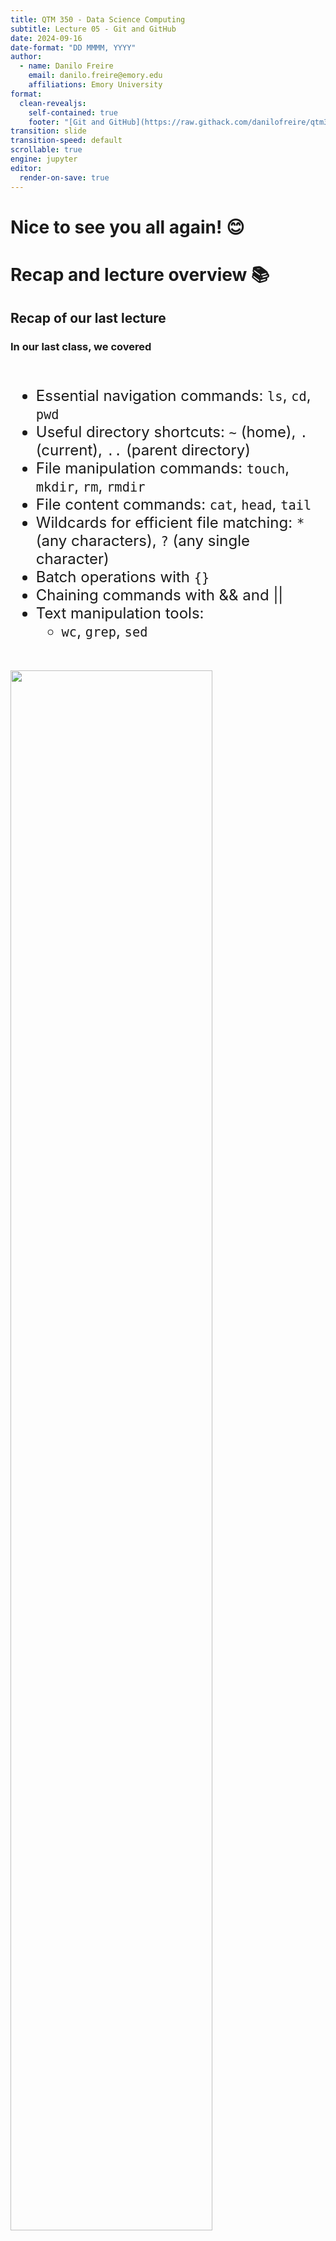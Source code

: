 ```yaml
---
title: QTM 350 - Data Science Computing
subtitle: Lecture 05 - Git and GitHub
date: 2024-09-16
date-format: "DD MMMM, YYYY"
author:
  - name: Danilo Freire
    email: danilo.freire@emory.edu
    affiliations: Emory University
format:
  clean-revealjs:
    self-contained: true
    footer: "[Git and GitHub](https://raw.githack.com/danilofreire/qtm350/main/lectures/lecture-05/05-git-github.html)"
transition: slide
transition-speed: default
scrollable: true
engine: jupyter
editor:
  render-on-save: true
---
```


# Nice to see you all again! 😊 {background-color="#2d4563"}

# Recap and lecture overview 📚 {background-color="#2d4563"}

## Recap of our last lecture
### In our last class, we covered

:::{style="margin-top: 30px; font-size: 24px;"}
:::{.colunms}
:::{.column size="50%"}
- Essential navigation commands: `ls`, `cd`, `pwd`
- Useful directory shortcuts: `~` (home), `.` (current), `..` (parent directory)
- File manipulation commands: `touch`, `mkdir`, `rm`, `rmdir`
- File content commands: `cat`, `head`, `tail`
- Wildcards for efficient file matching: `*` (any characters), `?` (any single character)
- Batch operations with `{}`
- Chaining commands with && and ||
- Text manipulation tools: 
  - `wc`, `grep`, `sed`
:::

:::{.column size="50%"}
![](figures/home.jpg){width="80%"}
:::
:::
:::

## Today's lecture

:::{style="margin-top: 30px; font-size: 24px;"}
:::{.colunms}
:::{.column size="50%"}
- Learn how to think in terms of projects
- Introduction to version control systems
- What is Git and why use it?
- How to add, commit, and push changes to a repository
- GitHub and its role in collaborative projects
- How to fork, clone, and create pull requests
- How to resolve conflicts
- Best practices for using Git and GitHub
:::

:::{.column size="50%"}
![](figures/git.png)
![](figures/github.png)
:::
:::
:::

# Project management 📂 {background-color="#2d4563"}

## Taming chaos

:::{style="margin-top: 30px; font-size: 24px;"}
:::{.colunms}
::: {.column width="50%"}
In the data science workflow, there are [two sorts of surprises and cognitive stress]{.alert}:

:::{.incremental}
1. Analytical (often good)
2. Infrastructural (almost always bad)
:::

:::{.incremental}
- [Analytical surprise]{.alert} is when you learn something from or about the data.

- [Infrastructural surprise]{.alert} is when you discover that:

- You can't find what you did before.
- The analysis code breaks.
- The report doesn't compile.
- The collaborator can't run your code.

- Good project management lets you focus on the [right kind of stress]{.alert}.
:::
:::

::: {.column width="50%" layout-valign="center"}
![](figures/pippi-langstrumpf.gif){width="80%"}
:::
:::
:::

## Keeping Future-you happy

:::{style="margin-top: 30px; font-size: 24px;"}
:::{.incremental}
- It’s often tempting to set up a project assuming that you will be the only person working on it, e.g. as homework.
- [That’s almost never true]{.alert}.
- Coauthors and collaborators happen to the best of us.
- Even if not, there's someone else who you always have to keep happy: [Future-you]{.alert}.
- Future-you is really the one you organise your projects for.
- Most importantly, they are who will enjoy the fruits of your data science labour, or have to fight back your chaos.
- So, [be kind to Future-you]{.alert}. Establish a good workflow. You'll thank yourself later.

:::{style="text-align: center;"}
![](figures/fox.png){width="40%"}
:::
:::
:::

## Project setup 👷🏻‍♀️👷🏽‍♂️

:::{style="margin-top: 30px; font-size: 24px;"}
:::{.columns}
:::{.column size="50%"}
You should [always]{.alert} think in terms of projects.

A project is a [self-contained unit of data science work]{.alert} that can be

:::{.incremental}
- Shared (e.g., with collaborators)
- Recreated by others (including Future-you)
- Packaged (e.g., as a report)
- Dumped (exported or archived)
:::
:::

:::{.column size="50%"}
:::{.fragment .fade-in}
A project contains:

:::{.incremental}
- [Content]{.alert}, e.g., raw data, processed data, scripts, functions, documents and other output

- [Metadata]{.alert}, e.g., information about tools for running it (required libraries, compilers), version history
:::

:::{style="margin-top: 20px;"}
:::{.fragment .fade-in}
For R projects for example:

- Projects are folders/directories.
- Metadata is the [RStudio project](https://support.rstudio.com/hc/en-us/articles/200526207-Using-Projects) (`.Rproj`) files (perhaps augmented with the output of [renv](https://rstudio.github.io/renv/articles/renv.html) for dependency management) and `.git`.
:::
:::
:::
:::
:::
:::

## Project setup: Directories
### Recommendations

:::{style="margin-top: 30px; font-size: 22px;"}
:::{.columns}
:::{.column size="50%"}
- One parent folder contains [everything]{.alert} inside it.
- You decide what goes in the project folder. The project dictates the structure.
- Keep [input separate from output]{.alert}. Definitely separate raw from processed data!
- [All internal paths are relative]{.alert}. Absolute paths are bad paths. Don't feed functions with paths like `"/Users/me/data/thing.csv"`.
- Those paths will not work outside your computer (or maybe not even there, some days/weeks/months ahead).
:::

:::{.column size="50%"}
![](figures/rproject-setup.png){width="300"}
:::
:::
:::

## Project setup: Scripts

:::{style="margin-top: 30px; font-size: 22px;"}
:::{.columns}
:::{.column size="50%"}
- Scripts are the [glue]{.alert} that holds your project together.
- They should be [readable]{.alert} and [reproducible]{.alert}.
- Names should [only include letters and numbers]{.alert} with dashes `-` or underscores `_` to separate words.
- Use numbering to indicate the order in which files should be run:
  - `00-setup.py`
  - `01-import-data.py`
  - `02-preprocess-data.py`

- Write short, modular scripts. Every script serves a purpose in your pipeline.
- Put the setup first (e.g., `library()` and `source()`).
- [Always comment more than you usually do]{.alert}.
:::

:::{.column size="50%"}
![](figures/file_management.png){width="70%"}
:::
:::
:::

# Version control systems 🔄 {background-color="#2d4563"}

## What is version control?

:::{style="margin-top: 30px; font-size: 24px;"}
:::{.columns}
:::{.column size="50%"}
:::{.incremental}
- Version Control is a way to [track your files]{.alert}
- It is usually saved in [a series of snapshots and branches]{.alert}, which you can move back and forth between
- Version Control allows you to view how project has progressed over time
- It allows you to:
  - Distribute your file changes over time
  - Prevent against data loss/damage by creating backup snapshots
  - Manage complex project structures (e.g. Linux)
:::
:::

:::{.column size="50%"}
![](figures/01-version-control.png){width="70%"}
:::
:::
:::

## Why version control?

:::{style="margin-top: 30px; font-size: 24px; text-align: center;"}
![](http://phdcomics.com/comics/archive/phd101212s.gif){width="40%"}
:::

## More reasons to use version control

:::{style="margin-top: 30px; font-size: 24px;"}
:::{.columns}
:::{.column size="50%"}
**Have you ever...**

- Changed your code, realised it was a mistake and wanted to revert back?
- Lost code or had a backup that was too old?
- Wanted to see the difference between different versions of your code?
- Wanted to review the history of some code?
- Wanted to submit a change to someone else's code?
- Wanted to see how much work is being done, when, and by whom?

[Version control can help with all of these]{.alert}.
:::

:::{.column size="50%"}
![](figures/version-control-joke-2.jpeg){width="70%"}
:::
:::
:::

# Git and GitHub 🐙 {background-color="#2d4563"}

## What is Git?

:::{style="margin-top: 30px; font-size: 22px;"}
:::{.columns}
:::{.column size="50%"}
![](figures/git.png){width="30%"}

- Git is a [distributed version control system]{.alert}.
- Imagine if your Dropbox and the "Track changes" feature in MS Word had a baby.
- In fact, it's even better than that because [Git is optimised for code]{.alert}
- There is a learning curve, but it's worth it.
- Being familiar with [Git is taken for granted]{.alert} when you interact with other data scientists.
- It is [not the only version control software](https://en.wikipedia.org/wiki/Comparison_of_version-control_software), but certainly the most popular one.
- According to [StackOverflow's 2022 Developer Survey](https://survey.stackoverflow.co/2022/#version-control-systems), about 94% of developers use Git.
:::

:::{.column size="50%"}
![](figures/github.png){width="45%"}

- [Git and GitHub are distinct things]{.alert}.
- [GitHub is an online hosting platform]{.alert} that allows you to host your code online.
- It relies on Git and makes some of its functionality more accessible.
- Also, it provides many more useful features to collaborate with others. 
- Just like we don't *need* Rstudio to run R code, we don't *need* GitHub to use Git... But it will make our lives easier.
:::
:::
:::

## Git: some background

:::{style="margin-top: 30px; font-size: 24px;"}
:::{.columns}
::: {.column width="50%"}
**Where does Git come from?**

- Git was created in 2005 by Linux creator [Linus Torvalds](https://en.wikipedia.org/wiki/Linus_Torvalds).
- The initial motivation was to have a non-proprietary version control system to manage Linux kernel development.
- Check out this (quite opinionated) [talk by Linus Torvalds on Git](https://www.youtube.com/watch?v=4XpnKHJAok8) two years after its creation.
- There are many [Git GUIs](https://en.wikipedia.org/wiki/Comparison_of_Git_GUIs), giving you the option to use git without the shell (often with reduced functionality). Popular choices are the [GitHub Desktop](https://desktop.github.com/), and the [integration with VS Code](https://code.visualstudio.com/docs/editor/versioncontrol).
:::

::: {.column width="50%"}
:::{style="text-align: center;"}
![](figures/git-vscode.png){width="50%"}
:::
:::
:::
:::

## GitHub: some background

:::{style="margin-top: 30px; font-size: 22px;"}
:::{.columns}
:::{.column size="50%"}
**Where does GitHub come from?**

- GitHub was created in 2008 and is now owned by Microsoft.
- GitHub offers various subscription plans and has expanded its services beyond hosting Git-based version control.
- GitHub is also widely used to document scientific projects, host websites, and more.
- GitHub is a [social network for developers]{.alert}. It's like Facebook, but for code.
- [I'm a big fan of GitHub!]{.alert}. [My website](https://danilofreire.github.io/) and, as you know, [this course](https://danilofreire.github.io/qtm350) are hosted on there.
:::

:::{.column size="50%"}
- [Please create an educational account](https://github.com/education/students) to get free access to GitHub Pro. Use your Emory email address.
- You will receive a [GitHub Student Developer Pack](https://education.github.com/pack) with many freebies, including [GitHub Copilot](https://copilot.github.com/), which is an AI tool that helps you write code.
- We will talk about Copilot in a future lecture, but you can start using it now.

:::{style="text-align: center;"}
![](figures/professorcat.png){width="40%"}
:::
:::
:::
:::

## Second step: install Git

:::{style="margin-top: 30px; font-size: 24px;"}
Again, Git is an independent piece of software. You need to have it installed on your machine to call it from the command line or VS Code

Chances are that that's already the case. Here's how you can check using the command line:

```verbatim
which git
```

And here's how you can check the version:

```verbatim
git --version
```

If you want to install (or update) Git on your Mac/Linux machine, I recommend using [Homebrew](https://brew.sh/), "the missing package manager for macOS (or Linux)":

```verbatim
brew install git
```

To install/update Git for Windows, check out [happygitwithr.com](https://happygitwithr.com/install-git.html).
:::

## Third step: introduce yourself to Git

:::{style="margin-top: 30px; font-size: 24px;"}
This is particularly important when you work with Git but without the GitHub overhead. The idea is to define how your commits are labelled. Others should easily identify your commits as coming from you.

Have you already introduced yourself to Git? Find it out:

```verbatim
git config --list
```

Still have to introduce yourself? To that end, we set our user name and email address like this:

```verbatim
git config --global user.name 'danilofreire'
git config --global user.email 'danilo.freire@emory.edu'
```

The user name can be (but does not have to be) your GitHub user name. The email address should definitely be the one associated with your GitHub account.

Check out [these setup instructions](https://swcarpentry.github.io/git-novice/02-setup.html) from [Software Carpentry](https://software-carpentry.org/about/) to learn about more configuration options.
:::

# Git from the shell 🐚 {background-color="#2d4563"}

## Repositories

:::{style="margin-top: 30px; font-size: 24px;"}
:::{.columns}
:::{.column size="50%"}
- Repositories, usually called ‘repos’, store the full history and source control of a project.
- They can either be hosted locally, or on a shared server, such as `GitHub`.
- Most repositories are stored on `GitHub`, while core contributors make copies of the repository on their machine and update the repository using the `push/pull` system.
- Any repository stored somewhere other than locally is called a ‘remote repository’.
:::

:::{.column size="50%"}
:::{style="text-align: center;"}
![](figures/03-version-control.png){width="60%"}
:::
:::
:::
:::

## {background-image="figures/qtm350-repo.png"}

## Repos vs Directories

:::{style="margin-top: 30px; font-size: 24px;"}
:::{.columns}
:::{.column size="50%"}
- Repositories are [timelines of the entire project]{.alert}, including all changes made previously.
- Directories, or ‘working directories’ are projects at their [current state in time]{.alert}.
- Any local directory interacting with a repository is technically a repository itself, however, it is better to call these directories ‘local repositories’, as they are instances of a remote repository.
:::

::: {.column width="50%"}
:::{style="text-align: center;"}
![](figures/04-version-control.png){width="100%"}
:::
:::
::: 
:::

## Workflow Diagram

:::{style="margin-top: 30px; font-size: 24px;"}
:::{.columns}
:::{.column size="50%"}
- This diagram shows a little bit about how the basic Git workflow process works
- The staging area is the bundle of all the modifications to the project that are going to be committed.
- A ‘commit’ is similar to taking a snapshot of the current state of the project, then storing it on a timeline.
:::

::: {.column width="50%"}
:::{style="text-align: center;"}
![](figures/05-version-control.jpg){width="50%"}
:::
:::
::: 
:::

## Main Git commands

:::{style="margin-top: 30px; font-size: 22px;"}
:::{.columns}
:::{.column size="50%"}
- `git init`: Initialises a new Git repository.
- `git clone`: Copies an existing Git repository.
- `git add`: Adds changes to the staging area.
- `git commit`: Commits changes to the repository.
- `git push`: Pushes changes to a remote repository.
- `git pull`: Pulls changes from a remote repository.
- `git status`: Shows the status of the working directory.
- `git log`: Shows the commit history.
- `git branch`: Shows the branches in the repository.
- `git checkout`: Switches branches.

[Git documentation](https://git-scm.com/doc)
:::

:::{.column size="50%"}
:::{style="text-align: center;"}
![](figures/commands.webp){width="90%"}
:::
:::
:::
:::

# Hands-on: Git and GitHub 🤲🏽 {background-color="#2d4563"}

## Let's create a repository together

:::{style="margin-top: 30px; font-size: 24px;"}
- Let's create a new repository on GitHub from scratch!
- We will create it in our local machine and push it to GitHub.
- Next class, I will show you how to clone it and make changes.
- We will also learn how to create branches, merge them, and resolve conflicts.

:::{.fragment .fade-in}
:::{style="text-align: center; font-size: 30px;"}
[Let's do it!]{.alert} 🚀
:::
:::
:::

## Creating a new repository

:::{style="margin-top: 30px; font-size: 22px;"}
:::{.columns}
:::{.column size="50%"}
1. I will create a new folder/directory in my computer: `my_project` 
2. Open the `bash/zsh` Terminal and go to the `my_project` directory
3. I will copy the `my_project` directory path into a text document 
4. I will try to add this folder to the `staging area`.

```verbatim
mkdir my-project
cd my-project
git add .
```
5. Error!

:::{.fragment .fade-in}
6. We need to initialise the repository. [Do not do that in your home directory!]{.alert}

```verbatim
git init
```
:::
:::

:::{.column width="50%"}
:::{style="text-align: center;"}
![](figures/terminal.png){width="130%"}
:::
::: 
:::
:::

## Adding/Removing files from the repo

:::{style="margin-top: 30px; font-size: 24px;"}
:::{.columns}
:::{.column size="50%"}
1. Check the `staging area` status.

```verbatim
git status
```

2. Let's add a `01-cleaning-data.py` file to the `staging area`. Then, check its status.

```verbatim
touch 01-cleaning-data.py
git add 01-cleaning-data.py
git status
```
:::

::: {.column width="50%"}
:::{style="text-align: center;"}
![](figures/terminal02.png){width="100%"}
:::
::: 
:::
:::

## Adding/Removing files from the repo

:::{style="margin-top: 30px; font-size: 24px;"}
:::{.columns}
:::{.column size="50%"}
3. Now let's create more files and add them to the `staging area`.

```verbatim
touch 02-exploratory-data-analysis.py
touch 03-modelling.py
touch 04-visualisation.py
git add .
git status
```
:::

::: {.column width="50%"}
:::{style="text-align: center;"}
![](figures/terminal03.png){width="100%"}
:::
:::
:::
:::

## Adding/Removing files from the repo

:::{style="margin-top: 30px; font-size: 24px;"}
:::{.columns}
:::{.column size="50%"}
4. In the directory, let's delete the `04-visualisation.py` file and check the status:

```verbatim
rm -f 04-visualisation.py
git status
```
:::

::: {.column width="50%"}
:::{style="text-align: center;"}
![](figures/terminal04.png){width="100%"}
:::
:::
:::
::: 

## First commit

:::{style="margin-top: 30px; font-size: 24px;"}
:::{.columns}
:::{.column size="50%"}
7. (cont.) In the directory, let's do our "initial commit" :

```verbatim
git commit -m "initial commit"
```
:::

::: {.column width="50%"}
:::{style="text-align: center;"}
![](figures/terminal05.png){width="100%"}
::: 
:::
:::
:::

## First Commit

:::{style="margin-top: 30px; font-size: 24px;"}
:::{.columns}
:::{.column size="50%"}
8. To check all commits in your `repo`:

```verbatim
git log
```

- Most important things here are:   
  - commit id;
  - date/time;
  - branch;
  - commit message;
:::

::: {.column width="50%"}
:::{style="text-align: center;"}
![](figures/terminal06.png){width="100%"}
::: 
:::
:::
:::

## Git Checkout

:::{style="margin-top: 30px; font-size: 23px;"}
:::{.columns}
:::{.column size="50%"}
1. First, let's make new commits in our repo:

```verbatim
touch 04-new-visualisation.py # new file
touch 05-comments.py # new file
git add . # add files to the staging area
git commit -m "adding files" # new commit
echo "Hello you" >> 05-comments.py # edit file
git add . # add files to the staging area
git commit -m "editing 05-comments.py". # new commit
rm -f 05-comments.py # delete file
git commit -a -m "deleting 05-comments.py" # new commit
git log  # lets check
```
:::

::: {.column width="50%"}
:::{style="text-align: center;"}
![](figures/terminal07.png){width="100%"}
:::
:::
::: 
:::

## Hands on! Git Checkout

:::{style="margin-top: 30px; font-size: 24px;"}
:::{.columns}
:::{.column size="50%"}
2. We use `checkout` to go back in time to a given commit. Let's go back to the "initial commit":

```verbatim
git checkout 470636f38e409f4f322c48183e19633ebb550625
```

- Check the folder!
- `04-visualisation.py` is back!
- [Important]{.alert}: doing this does not delete our commits. We just move back in time!
::: 

::: {.column width="50%"}
:::{style="text-align: center;"}
![](figures/terminal08.png){width="200%"}
:::
:::
::: 
:::

## Git Checkout

:::{style="margin-top: 30px; font-size: 24px;"}
:::{.columns}
:::{.column size="50%"}
3. To "go back to the future", the most recent commit, we just need to go back to the main branch:

```verbatim
git checkout main
git log
```
- Check the `folder/directory` again!
- `04-visualisation.py` is gone and `04-new-visualisation.py` is back!
::: 

::: {.column width="50%"}
![](figures/terminal09.png){width="100%"}
:::
:::
::: 

## Next steps 🙂

:::{style="margin-top: 30px; font-size: 24px;"}
- [Phew!]{.alert} That was a lot of work! 😅
- Next class we will see how we can create branches and merge them.
- We will also learn how to resolve conflicts and push our changes to GitHub.
- For now, let's keep our `my_project` folder and we will use it in our next class.
- You can try to create a repository on GitHub and push your changes there! 🤓
- [Questions?]{.alert}
:::

## Summary 📝

:::{style="margin-top: 30px; font-size: 24px;"}
:::{.columns}
:::{.column size="50%"}
Today we learned about:

- The importance of project management
- The benefits of version control systems
- What is Git and why use it
- Why GitHub is a great tool for collaborative projects
- The main Git commands
- The difference between repositories and directories
- How to add, remove, commit, and check changes in a repository
:::

:::{.column size="50%"}
![](figures/spy.png){width="100%"}
:::
:::
:::

# Questions? 🤓 {background-color="#2d4563"}

# Thank you very much and see you soon! 😊🙏🏻 {background-color="#2d4563"}